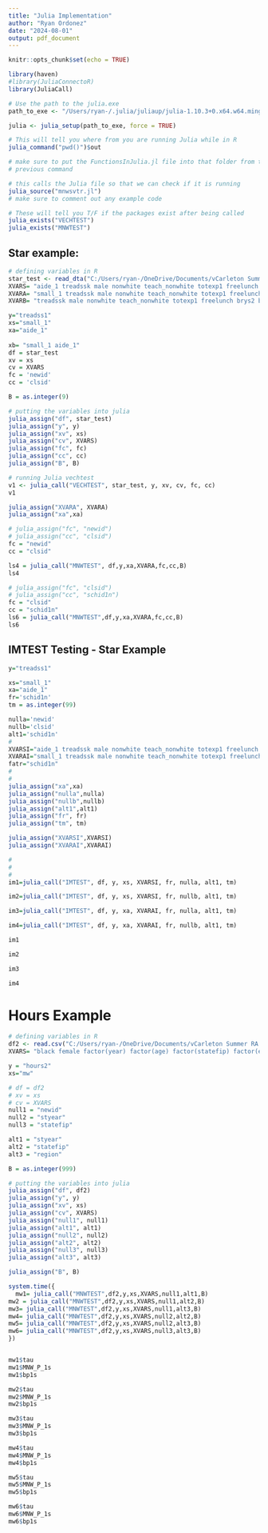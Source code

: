 ---
title: "Julia Implementation"
author: "Ryan Ordonez"
date: "2024-08-01"
output: pdf_document
---

```{r setup, include=FALSE}
knitr::opts_chunk$set(echo = TRUE)
```

```{r}
library(haven)
#library(JuliaConnectoR)
library(JuliaCall)
```

```{r}
# Use the path to the julia.exe
path_to_exe <- "/Users/ryan-/.julia/juliaup/julia-1.10.3+0.x64.w64.mingw32/bin"

julia <- julia_setup(path_to_exe, force = TRUE)
```

```{r}
# This will tell you where from you are running Julia while in R
julia_command("pwd()")$out

# make sure to put the FunctionsInJulia.jl file into that folder from the 
# previous command
```
```{r}
# this calls the Julia file so that we can check if it is running
julia_source("mnwsvtr.jl")
# make sure to comment out any example code

# These will tell you T/F if the packages exist after being called
julia_exists("VECHTEST")
julia_exists("MNWTEST")
```

## Star example:
```{r}
# defining variables in R
star_test <- read_dta("C:/Users/ryan-/OneDrive/Documents/vCarleton Summer RA Work/Julia Project/Tonghui Rcode/star_test.dta")
XVARS= "aide_1 treadssk male nonwhite teach_nonwhite totexp1 freelunch brys2 brys3 brys5 sbq2 sbq3 sbq4 hdg2 hdg3 hdg4"
XVARA= "small_1 treadssk male nonwhite teach_nonwhite totexp1 freelunch brys2 brys3 brys5 sbq2 sbq3 sbq4 hdg2 hdg3 hdg4"
XVARB= "treadssk male nonwhite teach_nonwhite totexp1 freelunch brys2 brys3 brys5 sbq2 sbq3 sbq4  hdg2 hdg3 hdg4"

y="treadss1"  
xs="small_1"
xa="aide_1" 
  
xb= "small_1 aide_1"
df = star_test
xv = xs
cv = XVARS
fc = 'newid'
cc = 'clsid'

B = as.integer(9)

# putting the variables into julia
julia_assign("df", star_test)
julia_assign("y", y)
julia_assign("xv", xs)
julia_assign("cv", XVARS)
julia_assign("fc", fc)
julia_assign("cc", cc)
julia_assign("B", B)

# running Julia vechtest
v1 <- julia_call("VECHTEST", star_test, y, xv, cv, fc, cc)
v1

julia_assign("XVARA", XVARA)
julia_assign("xa",xa)

# julia_assign("fc", "newid")
# julia_assign("cc", "clsid")
fc = "newid"
cc = "clsid"

ls4 = julia_call("MNWTEST", df,y,xa,XVARA,fc,cc,B)
ls4

# julia_assign("fc", "clsid")
# julia_assign("cc", "schid1n")
fc = "clsid"
cc = "schid1n"
ls6 = julia_call("MNWTEST",df,y,xa,XVARA,fc,cc,B)
ls6
```
## IMTEST Testing - Star Example
```{r}
y="treadss1"

xs="small_1"
xa="aide_1"
fr='schid1n'
tm = as.integer(99)

nulla='newid'
nullb='clsid'
alt1='schid1n'
# 
XVARSI="aide_1 treadssk male nonwhite teach_nonwhite totexp1 freelunch brys2 brys3 brys5 sbq2 sbq3 sbq4 hdg2 hdg3 hdg4"
XVARAI="small_1 treadssk male nonwhite teach_nonwhite totexp1 freelunch brys2 brys3 brys5 sbq2 sbq3 sbq4 hdg2 hdg3 hdg4"
fatr="schid1n"
# 
# 
julia_assign("xa",xa)
julia_assign("nulla",nulla)
julia_assign("nullb",nullb)
julia_assign("alt1",alt1)
julia_assign("fr", fr)
julia_assign("tm", tm)

julia_assign("XVARSI",XVARSI)
julia_assign("XVARAI",XVARAI)

# 
# 
# 
im1=julia_call("IMTEST", df, y, xs, XVARSI, fr, nulla, alt1, tm)

im2=julia_call("IMTEST", df, y, xs, XVARSI, fr, nullb, alt1, tm)

im3=julia_call("IMTEST", df, y, xa, XVARAI, fr, nulla, alt1, tm)

im4=julia_call("IMTEST", df, y, xa, XVARAI, fr, nullb, alt1, tm)

im1

im2

im3

im4
```


# Hours Example

```{r}
# defining variables in R
df2 <- read.csv("C:/Users/ryan-/OneDrive/Documents/vCarleton Summer RA Work/Julia Project/Tonghui Rcode/min_wage_teen_hours2.csv")
XVARS= "black female factor(year) factor(age) factor(statefip) factor(educ)"

y = "hours2"
xs="mw"

# df = df2
# xv = xs
# cv = XVARS
null1 = "newid"
null2 = "styear"
null3 = "statefip"

alt1 = "styear"
alt2 = "statefip"
alt3 = "region"

B = as.integer(999)

# putting the variables into julia
julia_assign("df", df2)
julia_assign("y", y)
julia_assign("xv", xs)
julia_assign("cv", XVARS)
julia_assign("null1", null1)
julia_assign("alt1", alt1)
julia_assign("null2", null2)
julia_assign("alt2", alt2)
julia_assign("null3", null3)
julia_assign("alt3", alt3)

julia_assign("B", B)

system.time({
  mw1= julia_call("MNWTEST",df2,y,xs,XVARS,null1,alt1,B)
mw2 = julia_call("MNWTEST",df2,y,xs,XVARS,null1,alt2,B)
mw3= julia_call("MNWTEST",df2,y,xs,XVARS,null1,alt3,B)
mw4= julia_call("MNWTEST",df2,y,xs,XVARS,null2,alt2,B)
mw5= julia_call("MNWTEST",df2,y,xs,XVARS,null2,alt3,B)
mw6= julia_call("MNWTEST",df2,y,xs,XVARS,null3,alt3,B)
})


mw1$tau
mw1$MNW_P_1s
mw1$bp1s

mw2$tau
mw2$MNW_P_1s
mw2$bp1s

mw3$tau
mw3$MNW_P_1s
mw3$bp1s

mw4$tau
mw4$MNW_P_1s
mw4$bp1s

mw5$tau
mw5$MNW_P_1s
mw5$bp1s

mw6$tau
mw6$MNW_P_1s
mw6$bp1s
```









